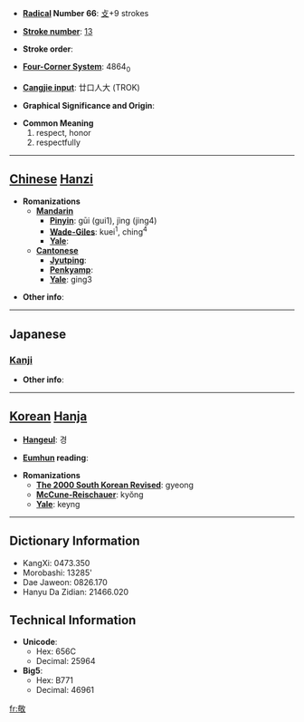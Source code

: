 * '''[[Wiktionary:Chinese radical index| Radical]] Number 66''': [[Wiktionary:Chinese radical index 攴|攴]]+9 strokes

* '''[[Wiktionary:Chinese total strokes index|Stroke number]]''': [[Wiktionary:Chinese total strokes index 13|13]]

* '''Stroke order''': 

* '''[[Wiktionary:Chinese four corner index|Four-Corner System]]''': 4864<sub>0</sub>

* '''[[Wiktionary:Chinese Cangjie index|Cangjie input]]''': 廿口人大 (TROK)

* '''Graphical Significance and Origin''': 

* '''Common Meaning'''
*#respect, honor
*# respectfully


----

== [[Chinese]] [[Hanzi]] ==

* '''Romanizations'''
** '''[[Mandarin]]'''
*** '''[[Pinyin]]''': gūi (gui1), jìng (jing4)
*** '''[[Wade-Giles]]''': kuei<sup>1</sup>, ching<sup>4</sup>
*** '''[[Yale]]''': 
** '''[[Cantonese]]'''
*** '''[[Jyutping]]''':
*** '''[[Penkyamp]]''': 
*** '''[[Yale]]''': ging3

* '''Other info''': 

----

==Japanese==
===[[Kanji]]===
{{kanji|on readings=[[けい]] (kei), [[きょう]] (kyō)|kun readings=[[うやまう]] (uyamau)}}

* '''Other info''':  

----

== [[Korean]] [[Hanja]] ==

* '''[[Hangeul]]''': 경

* '''[[Eumhun]] reading''': 

* '''Romanizations'''
** '''[[The 2000 South Korean Revised Romanization|The 2000 South Korean Revised]]''': gyeong
** '''[[McCune-Reischauer]]''': kyŏng
** '''[[Yale]]''': keyng

----

== Dictionary Information ==

* KangXi: 0473.350
* Morobashi: 13285'
* Dae Jaweon: 0826.170
* Hanyu Da Zidian: 21466.020

== Technical Information ==

* '''Unicode''':
** Hex: 656C
** Decimal: 25964
* '''Big5''':
** Hex: B771
** Decimal: 46961

[[fr:敬]]